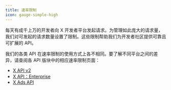 ```yaml
---
title: 速率限制
icon: gauge-simple-high
---
```


每天有成千上万的开发者向 X 开发者平台发起请求。为管理如此庞大的请求量，我们对可发起的请求数量设置了限制。这些限制帮助我们为开发者社区提供可靠且可扩展的 API。

我们的各类 API 在速率限制的使用方式上各不相同。要了解不同平台之间的差异，请查阅各 API 版块中的相应速率限制页面：

- [X API v2](/zh/x-api/fundamentals/rate-limits)
- [X API：Enterprise](/zh/x-api/enterprise-gnip-2.0/fundamentals/rate-limits)
- [X Ads API](/zh/x-ads-api/fundamentals/rate-limiting)